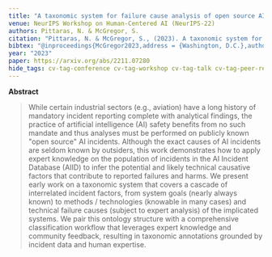 ```yaml
---
title: "A taxonomic system for failure cause analysis of open source AI incidents"
venue: NeurIPS Workshop on Human-Centered AI (NeurIPS-22)
authors: Pittaras, N. & McGregor, S.
citation: "Pittaras, N. & McGregor, S., (2023). A taxonomic system for failure cause analysis of open source AI incidents. In Proceedings of the AAAI Workshop on SafeAI (AAAI-23). Washington, D.C.."
bibtex: "@inproceedings{McGregor2023,address = {Washington, D.C.},author = {Pittaras, N. and McGregor, S.}, booktitle = {Proceedings of the AAAI Workshop on SafeAI},title = {{A taxonomic system for failure cause analysis of open source AI incidents}},year = {2023}}"
year: "2023"
paper: https://arxiv.org/abs/2211.07280
hide_tags: cv-tag-conference cv-tag-workshop cv-tag-talk cv-tag-peer-reviewed cv-tag-ml cv-tag-application cv-tag-compsust cv-tag-safety
---
```

**Abstract**

> While certain industrial sectors (e.g., aviation) have a long history of mandatory incident reporting complete with analytical findings, the practice of artificial intelligence (AI) safety benefits from no such mandate and thus analyses must be performed on publicly known "open source" AI incidents. Although the exact causes of AI incidents are seldom known by outsiders, this work demonstrates how to apply expert knowledge on the population of incidents in the AI Incident Database (AIID) to infer the potential and likely technical causative factors that contribute to reported failures and harms. We present early work on a taxonomic system that covers a cascade of interrelated incident factors, from system goals (nearly always known) to methods / technologies (knowable in many cases) and technical failure causes (subject to expert analysis) of the implicated systems. We pair this ontology structure with a comprehensive classification workflow that leverages expert knowledge and community feedback, resulting in taxonomic annotations grounded by incident data and human expertise.
